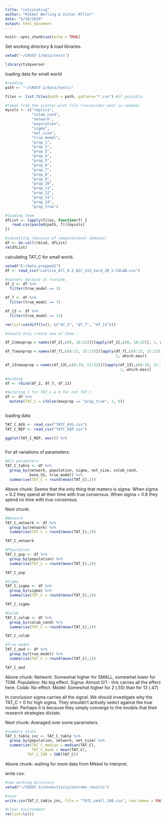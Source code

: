 ```yaml
---
title: "calculating"
author: "Mikkel Werling & Victor M?ller"
date: "5/18/2019"
output: html_document
---
```


```r
knitr::opts_chunk$set(echo = TRUE)
```

Set working directory & load libraries. 

```r

setwd("~/CRUST-1/data/tests")

library(tidyverse)

```

loading data for small world 

```r

#reading 
path <- "~/CRUST-1/data/tests/"

files <- list.files(path = path, pattern="*.csv") #if possible. 

#taken from the scatter-plot file (reconsider what is needed)
mycols <- c("replica", 
            "colab_cond",
            "network", 
            "population", 
            "sigma",
            "net_size",
            "true_model",
            "prop_1",
            "prop_2",
            "prop_3",
            "prop_4",
            "prop_5",
            "prop_6",
            "prop_7",
            "prop_8",
            "prop_9",
            "prop_10",
            "prop_11",
            "prop_12",
            "prop_13",
            "prop_14",
            "prop_true")

#loading them 
dfList <- lapply(files, function(f) {  
   read.csv(paste0(path, f))[mycols]
})

#subsetting (because of computational demands)
df <- do.call(rbind, dfList) 
rm(dfList)
```

calculating TAT_C for small world.

```r

setwd("E:/data_prepped1")
df <- read_csv("Lattice_All_0.2_BIC_413_hard_20_2-COLAB.csv")

#subsets because of runtime. 
df_2 <- df %>%
  filter(true_model == 2) 

df_7 <- df %>%
  filter(true_model == 7)

df_13 <- df %>%
  filter(true_model == 13)

rm(list=setdiff(ls(), c("df_2", "df_7", "df_13")))

#should only create one of them:: 

df_2$maxprop = names(df_2[,c(8, 10:22)])[apply(df_2[,c(8, 10:22)], 1, which.max)]

df_7$maxprop = names(df_7[,c(8:13, 15:22)])[apply(df_7[,c(8:13, 15:22)], 
                                                  1, which.max)]

df_13$maxprop = names(df_13[,c(8:19, 21:22)])[apply(df_13[,c(8:19, 21:22)], 
                                                    1, which.max)]
  
#binding 
df <- rbind(df_2, df_7, df_13)

#mutating 1 for TAT_c & 0 for not TAT_c
df <- df %>%
  mutate(TAT_C = ifelse(maxprop == "prop_true", 1, 0))
  

```

loading data

```r

TAT_C_AVG <- read_csv("TATC_AVG.csv")
TAT_C_REP <- read_csv("TATC_REP.csv")

ggplot(TAT_C_REP, aes()) %>%
  
```



For all variations of parameters: 

```r
#All parameters 
TAT_C_table <- df %>%
  group_by(network, population, sigma, net_size, colab_cond, 
           base_SS, true_model) %>%
  summarise(TAT_C = round(mean(TAT_C),2)) 

```

Above chunk: 
Seems that the only thing that matters is sigma. 
When sigma = 0.2 they spend all their time with true consensus.
When sigma = 0.8 they spend no time with true consensus. 

Next chunk: 

```r

#Network
TAT_C_network <- df %>%
  group_by(network) %>%
  summarise(TAT_C = round(mean(TAT_C),2)) 

TAT_C_network

#Population
TAT_C_pop <- df %>%
  group_by(population) %>%
  summarise(TAT_C = round(mean(TAT_C),2)) 

TAT_C_pop

#Sigma
TAT_C_sigma <- df %>%
  group_by(sigma) %>%
  summarise(TAT_C = round(mean(TAT_C),2)) 

TAT_C_sigma

#Colab
TAT_C_colab <- df %>%
  group_by(colab_cond) %>%
  summarise(TAT_C = round(mean(TAT_C),2)) 

TAT_C_colab

#True model
TAT_C_mod <- df %>%
  group_by(true_model) %>%
  summarise(TAT_C = round(mean(TAT_C),2)) 

TAT_C_mod

```

Above chunk:
Network: Somewhat higher for SMALL, somewhat lower for TOM. 
Population: No big effect. 
Sigma: Almost 0/1 - this carries all the effect here. 
Colab: No effect. 
Model: Somewhat higher for 2 (.55) than for 13 (.47)

In conclusion sigma carries all the signal. 
We should investigate why the TAT_C = 0 for high sigma.
They shouldn't actively select against the true model.
Perhaps it is because they simply converge to the models 
that their research strategies dictate. 

Next chunk: 
Averaged over some parameters. 

```r

#summary stats
TAT_C_table_inc <- TAT_C_table %>%
  group_by(population, network, net_size) %>%
  summarize(TAT_C_median = median(TAT_C),
            TAT_C_mean = mean(TAT_C),
          TAT_C_IQR = IQR(TAT_C))

```

Above chunk: 
waiting for more data from Mikkel to interpret. 

write csv. 

```r
#new working directory
setwd("~/CRUST-1/connectivity/outcome_results")

#save 
write.csv(TAT_C_table_inc, file = "TATC_small_100.csv", row.names = FALSE)

#clear environment
rm(list=ls())

```


